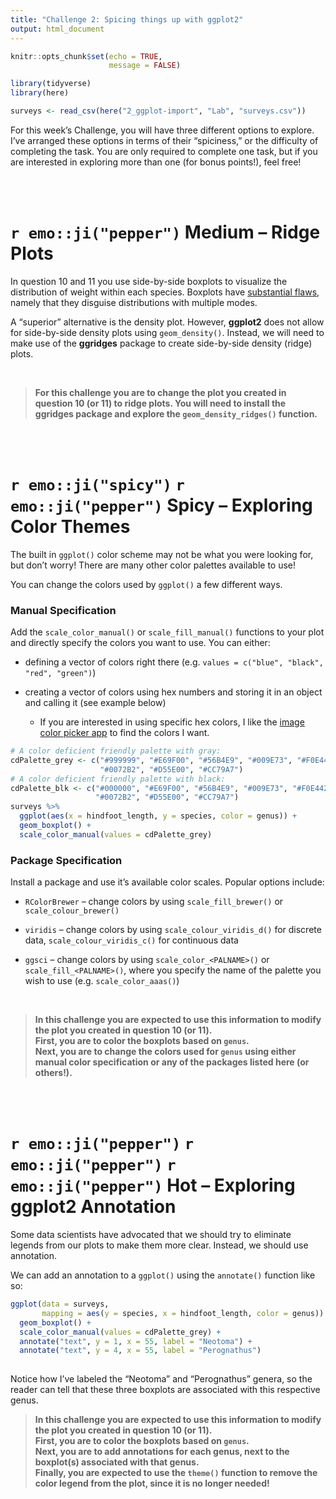 ```yaml
---
title: "Challenge 2: Spicing things up with ggplot2"
output: html_document
---
```


```r
knitr::opts_chunk$set(echo = TRUE, 
                      message = FALSE)

library(tidyverse)
library(here)

surveys <- read_csv(here("2_ggplot-import", "Lab", "surveys.csv"))

```

For this week's Challenge, you will have three different options to explore.
I've arranged these options in terms of their "spiciness," or the difficulty 
of completing the task. You are only required to complete one task, but if you 
are interested in exploring more than one (for bonus points!), feel free! 

</br>
</br>

# `r emo::ji("pepper")` Medium -- Ridge Plots

In question 10 and 11 you use side-by-side boxplots to visualize the
distribution of weight within each species. Boxplots have [substantial flaws](https://www.data-to-viz.com/caveat/boxplot.html), namely that they
disguise distributions with multiple modes. 

A "superior" alternative is the density plot. However, **ggplot2** does not
allow for side-by-side density plots using `geom_density()`. Instead, we will
need to make use of the **ggridges** package to create side-by-side density
(ridge) plots. 

</br> 

> **For this challenge you are to change the plot you created in question 10
> (or 11) to ridge plots. You will need to install the __ggridges__ package and
> explore the `geom_density_ridges()` function.** 

</br>
</br>

# `r emo::ji("spicy")` `r emo::ji("pepper")` Spicy -- Exploring Color Themes

The built in `ggplot()` color scheme may not be what you were looking for, but 
don't worry! There are many other color palettes available to use!  

You can change the colors used by `ggplot()` a few different ways.  

### Manual Specification 

Add the `scale_color_manual()` or `scale_fill_manual()` functions to your 
plot and directly specify the colors you want to use. You can either:  

- defining a vector of colors right there 
(e.g. `values = c("blue", "black", "red", "green")`)  

- creating a vector of colors using hex numbers and storing it in an object and
calling it (see example below)
  * If you are interested in using specific hex colors, I like the [image color picker app](https://imagecolorpicker.com/en) to find the colors I want. 

```r
# A color deficient friendly palette with gray:
cdPalette_grey <- c("#999999", "#E69F00", "#56B4E9", "#009E73", "#F0E442", 
                    "#0072B2", "#D55E00", "#CC79A7")
# A color deficient friendly palette with black:
cdPalette_blk <- c("#000000", "#E69F00", "#56B4E9", "#009E73", "#F0E442", 
                   "#0072B2", "#D55E00", "#CC79A7")
surveys %>% 
  ggplot(aes(x = hindfoot_length, y = species, color = genus)) +
  geom_boxplot() +
  scale_color_manual(values = cdPalette_grey)
```

### Package Specification 

Install a package and use it's available color scales. Popular options 
include:  

- `RColorBrewer` -- change colors by using `scale_fill_brewer()` or `scale_colour_brewer()` 

- `viridis` -- change colors by using `scale_colour_viridis_d()` for discrete
data, `scale_colour_viridis_c()` for continuous data

- `ggsci` -- change colors by using `scale_color_<PALNAME>()` or
`scale_fill_<PALNAME>()`, where you specify the name of the palette you
wish to use (e.g. `scale_color_aaas()`)

</br>

> **In this challenge you are expected to use this information to modify the 
> plot you created in question 10 (or 11).  
> First, you are to color the boxplots based on `genus`.  
> Next, you are to change the colors used for `genus` using either manual 
> color specification or any of the packages listed here (or others!).** 

</br>
</br>

# `r emo::ji("pepper")` `r emo::ji("pepper")` `r emo::ji("pepper")` Hot -- Exploring ggplot2 Annotation

<!-- Usually plots with white background look more readable when printed. Every -->
<!-- single component of a `ggplot()` graph can be customized using the generic  -->
<!-- `theme()` function, as we will see below. However, there are pre-loaded themes  -->
<!-- available that change the overall appearance of the graph without much effort.  -->

<!-- For example, we can change our previous graph to have a simpler white background  -->
<!-- using the `theme_bw()` function: -->

<!-- ```{r} -->
<!-- surveys %>%  -->
<!--   ggplot(aes(x = species_id, y = hindfoot_length, color = genus)) + -->
<!--   geom_boxplot() + -->
<!--   scale_color_manual(values = cdPalette_grey) + -->
<!--      theme_bw() -->
<!-- ``` -->

<!-- In addition to `theme_bw()`, which changes the plot background to white,  -->
<!-- **`ggplot2`**comes with several other themes which can be useful to quickly  -->
<!-- change the look of your visualization. The complete list of themes is available -->
<!-- at <https://ggplot2.tidyverse.org/reference/ggtheme.html>. The [ggthemes](https://jrnold.github.io/ggthemes/reference/index.html) package -->
<!-- provides a wide variety of options. -->

<!-- </br> -->

<!-- > **In this challenge you are expected to use this information to modify the  -->
<!-- > plot you created in question 8.  -->
<!-- > Explore the different themes available in ggplot2 and / or ggthemes. Pick a  -->
<!-- > background theme you prefer and add that background theme to the plot.  -->


Some data scientists have advocated that we should try to eliminate legends from
our plots to make them more clear. Instead, we should use annotation. 

We can add an annotation to a `ggplot()` using the `annotate()` function like
so:

```r
ggplot(data = surveys, 
       mapping = aes(y = species, x = hindfoot_length, color = genus)) +
  geom_boxplot() +
  scale_color_manual(values = cdPalette_grey) + 
  annotate("text", y = 1, x = 55, label = "Neotoma") +
  annotate("text", y = 4, x = 55, label = "Perognathus") 
  
```

Notice how I've labeled the "Neotoma" and "Perognathus" genera, so the reader
can tell that these three boxplots are associated with this respective genus. 

> **In this challenge you are expected to use this information to modify the 
> plot you created in question 10 (or 11).  
> First, you are to color the boxplots based on `genus`.  
> Next, you are to add annotations for each genus, next to the boxplot(s) 
> associated with that genus.   
> Finally, you are expected to use the `theme()` function to remove the color
> legend from the plot, since it is no longer needed!**